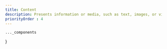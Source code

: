 ```yaml
---
title: Content
description: Presents information or media, such as text, images, or videos, in a structured layout to engage users and convey key messages.
priorityOrder : 4
---
```



    ..._components
}

<BlockPreview
    title="Center Screenshot"
    src="/blocks-preview/content/center-screenshot"
    code={centerScreenshotCode}
    client:visible
/>

<BlockPreview
    title="Left Screenshot"
    src="/blocks-preview/content/left-screenshot"
    code={screenshotCode}
    client:visible
/>

<BlockPreview
    title="Right Screenshot"
    src="/blocks-preview/content/right-screenshot"
    code={rightScreenshotCode}
    client:visible
/>

<BlockPreview
    title="With Image and Features"
    src="/blocks-preview/content/image-features"
    code={imageFeaturesCode}
    client:visible
/>

<BlockPreview
    title="With Image"
    src="/blocks-preview/content/with-image"
    code={withImageCode}
    client:visible
/>

<BlockPreview
    title="Grid Content"
    src="/blocks-preview/content/grid-content"
    code={gridContentCode}
    client:visible
/>

<BlockPreview
    title="Grid"
    src="/blocks-preview/content/grid"
    code={gridCode}
    client:visible
/>

<BlockPreview
    title="Grid Paragraphs"
    src="/blocks-preview/content/grid-paragraphs"
    code={gridParagraphsCode}
    client:visible
/>

<BlockPreview
    title="Community"
    src="/blocks-preview/content/community"
    code={communityCode}
    client:visible
/>